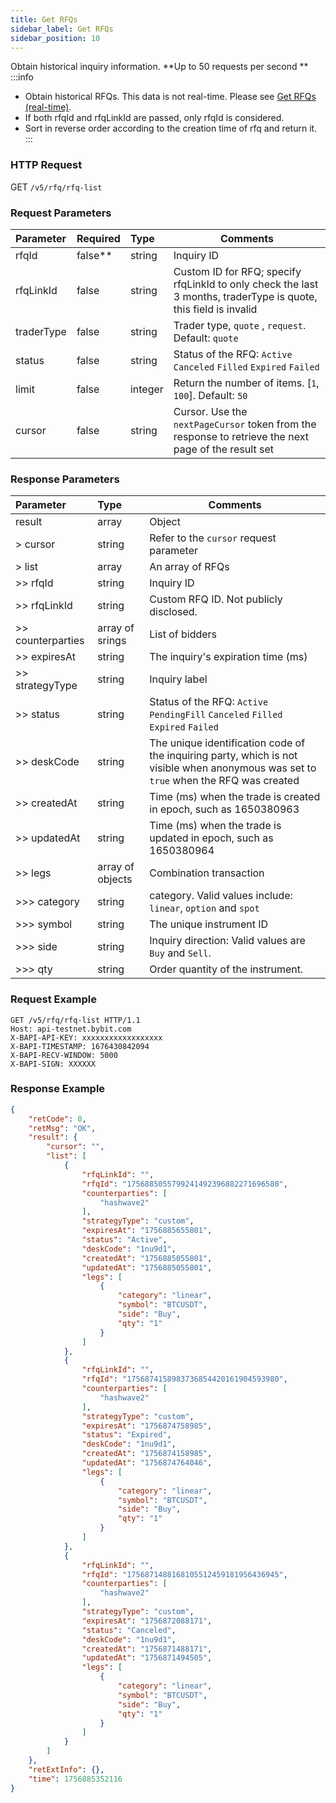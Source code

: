 ```yaml
---
title: Get RFQs
sidebar_label: Get RFQs
sidebar_position: 10
---
```

Obtain historical inquiry information. **Up to 50 requests per second ** 
:::info
- Obtain historical RFQs. This data is not real-time. Please see [Get RFQs (real-time)](/docs/v5/rfq/trade/rfq-realtime).
- If both rfqId and rfqLinkId are passed, only rfqId is considered.
- Sort in reverse order according to the creation time of rfq and return it.
:::


### HTTP Request
GET `/v5/rfq/rfq-list`

### Request Parameters
| Parameter | Required | Type | Comments|
|:----- |:-------|:-----|------ |
|rfqId |false** |string|Inquiry ID|
|rfqLinkId |false |string|Custom ID for RFQ; specify rfqLinkId to only check the last 3 months, traderType is quote, this field is invalid|
|traderType |false  |string |Trader type, `quote` , `request`. Default: `quote`|
|status |false |string |Status of the RFQ: `Active` `Canceled` `Filled` `Expired` `Failed` |
|limit |false |integer|Return the number of items. [`1`, `100`]. Default: `50` |
|cursor |false |string|Cursor. Use the `nextPageCursor` token from the response to retrieve the next page of the result set|

### Response Parameters
| Parameter | Type | Comments|
|:----- |:-----|----- |
|result |array |Object|
|> cursor |string |Refer to the `cursor` request parameter|
|> list |array |An array of RFQs|
|>> rfqId |string |Inquiry ID|
|>> rfqLinkId |string |Custom RFQ ID. Not publicly disclosed. |
|>> counterparties |array of srings |List of bidders |
|>> expiresAt |string |The inquiry's expiration time (ms) |
|>> strategyType |string |Inquiry label |
|>> status |string |Status of the RFQ: `Active` `PendingFill` `Canceled` `Filled` `Expired` `Failed` |
|>> deskCode |string |The unique identification code of the inquiring party, which is not visible when anonymous was set to `true` when the RFQ was created|
|>> createdAt |string |Time (ms) when the trade is created in epoch, such as 1650380963 |
|>> updatedAt |string |Time (ms) when the trade is updated in epoch, such as 1650380964 |
|>> legs |array of objects |Combination transaction |
|>>> category |string |category. Valid values include: `linear`, `option` and `spot` |
|>>> symbol |string |The unique instrument ID|
|>>> side |string |Inquiry direction: Valid values are `Buy` and `Sell`. |
|>>> qty |string |Order quantity of the instrument. |

### Request Example

```http
GET /v5/rfq/rfq-list HTTP/1.1
Host: api-testnet.bybit.com
X-BAPI-API-KEY: xxxxxxxxxxxxxxxxxx
X-BAPI-TIMESTAMP: 1676430842094
X-BAPI-RECV-WINDOW: 5000
X-BAPI-SIGN: XXXXXX
```

### Response Example

```json
{
    "retCode": 0,
    "retMsg": "OK",
    "result": {
        "cursor": "",
        "list": [
            {
                "rfqLinkId": "",
                "rfqId": "1756885055799241492396882271696580",
                "counterparties": [
                    "hashwave2"
                ],
                "strategyType": "custom",
                "expiresAt": "1756885655801",
                "status": "Active",
                "deskCode": "1nu9d1",
                "createdAt": "1756885055801",
                "updatedAt": "1756885055801",
                "legs": [
                    {
                        "category": "linear",
                        "symbol": "BTCUSDT",
                        "side": "Buy",
                        "qty": "1"
                    }
                ]
            },
            {
                "rfqLinkId": "",
                "rfqId": "1756874158983736854420161904593980",
                "counterparties": [
                    "hashwave2"
                ],
                "strategyType": "custom",
                "expiresAt": "1756874758985",
                "status": "Expired",
                "deskCode": "1nu9d1",
                "createdAt": "1756874158985",
                "updatedAt": "1756874764046",
                "legs": [
                    {
                        "category": "linear",
                        "symbol": "BTCUSDT",
                        "side": "Buy",
                        "qty": "1"
                    }
                ]
            },
            {
                "rfqLinkId": "",
                "rfqId": "1756871488168105512459181956436945",
                "counterparties": [
                    "hashwave2"
                ],
                "strategyType": "custom",
                "expiresAt": "1756872088171",
                "status": "Canceled",
                "deskCode": "1nu9d1",
                "createdAt": "1756871488171",
                "updatedAt": "1756871494505",
                "legs": [
                    {
                        "category": "linear",
                        "symbol": "BTCUSDT",
                        "side": "Buy",
                        "qty": "1"
                    }
                ]
            }
        ]
    },
    "retExtInfo": {},
    "time": 1756885352116
}
```
